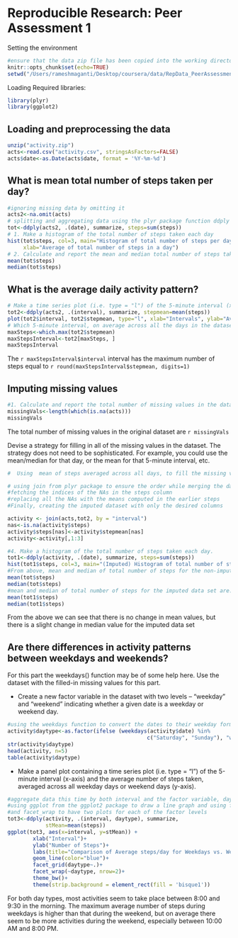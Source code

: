 # Reproducible Research: Peer Assessment 1

Setting the environment

```r
#ensure that the data zip file has been copied into the working directory being set below, before you run this code
knitr::opts_chunk$set(echo=TRUE)
setwd("/Users/rameshmaganti/Desktop/coursera/data/RepData_PeerAssessment1")
```
Loading Required libraries:

```r
library(plyr)
library(ggplot2)
```
## Loading and preprocessing the data

```r
unzip("activity.zip")
acts<-read.csv("activity.csv", stringsAsFactors=FALSE)
acts$date<-as.Date(acts$date, format = '%Y-%m-%d')
```

## What is mean total number of steps taken per day?
```r
#ignoring missing data by omitting it
acts2<-na.omit(acts)
# splitting and aggregating data using the plyr package function ddply
tot<-ddply(acts2, .(date), summarize, steps=sum(steps))
# 1. Make a histogram of the total number of steps taken each day
hist(tot$steps, col=3, main="Histogram of total number of steps per day", 
     xlab="Average of total number of steps in a day")
# 2. Calculate and report the mean and median total number of steps taken per day
mean(tot$steps)
median(tot$steps)
```

## What is the average daily activity pattern?
```r
# Make a time series plot (i.e. type = "l") of the 5-minute interval (x-axis) and the average number of steps taken, averaged across all days (y-axis)
tot2<-ddply(acts2, .(interval), summarize, stepmean=mean(steps))
plot(tot2$interval, tot2$stepmean, type="l", xlab="Intervals", ylab="Average Steps", main="Time-Series plot of average steps per interval")
# Which 5-minute interval, on average across all the days in the dataset, contains the maximum number of steps?
maxSteps<-which.max(tot2$stepmean)
maxStepsInterval<-tot2[maxSteps, ]
maxStepsInterval
```
The `r maxStepsInterval$interval` interval  has the maximum number of steps equal to  `r round(maxStepsInterval$stepmean, digits=1)`

## Imputing missing values
```r
#1. Calculate and report the total number of missing values in the dataset (i.e. the total number of rows with NAs)
missingVals<-length(which(is.na(acts)))
missingVals
```
The total number of missing values in the original dataset are `r missingVals`

Devise a strategy for filling in all of the missing values in the dataset. The strategy does not need to be sophisticated. For example, you could use the mean/median for that day, or the mean for that 5-minute interval, etc.
```r

#  Using  mean of steps averaged across all days, to fill the missing value

# using join from plyr package to ensure the order while merging the datasets
#fetching the indices of the NAs in the steps column
#replacing all the NAs with the means computed in the earlier steps
#Finally, creating the imputed dataset with only the desired columns

activity <- join(acts,tot2, by = "interval")
nas<-is.na(activity$steps)
activity$steps[nas]<-activity$stepmean[nas]
activity<-activity[,1:3]

#4. Make a histogram of the total number of steps taken each day.
tot1<-ddply(activity, .(date), summarize, steps=sum(steps))
hist(tot1$steps, col=3, main="(Imputed) Histogram of total number of steps per day", xlab="Total number of steps in a day")
#From above, mean and median of total number of steps for the non-imputed original data set
mean(tot$steps)
median(tot$steps)
#mean and median of total number of steps for the imputed data set are:
mean(tot1$steps)
median(tot1$steps)
```
From the above we can see that there is no change in mean values, but there is a slight change in median value for the imputed data set

## Are there differences in activity patterns between weekdays and weekends?
For this part the weekdays() function may be of some help here. Use the dataset with the filled-in missing values for this part.

- Create a new factor variable in the dataset with two levels – “weekday” and “weekend” indicating whether a given date is a weekday or weekend day.
```r
#using the weekdays function to convert the dates to their weekday formats, iterating through them and segregating based on weekday/weekend, and finally converting and adding this as a factor to the dataset
activity$daytype<-as.factor(ifelse (weekdays(activity$date) %in% 
                                            c("Saturday", "Sunday"), "weekend", "weekday"))
str(activity$daytype)
head(activity, n=5)
table(activity$daytype)
```

- Make a panel plot containing a time series plot (i.e. type = "l") of the 5-minute interval (x-axis) and the average number of steps taken, averaged across all weekday days or weekend days (y-axis). 
```r
#aggregate data this time by both interval and the factor variable, daytype
#using ggplot from the ggplot2 package to draw a line graph and using facet_grid
#and facet_wrap to have two plots for each of the factor levels
tot3<-ddply(activity, .(interval, daytype), summarize, 
            stMean=mean(steps))
ggplot(tot3, aes(x=interval, y=stMean)) + 
        xlab("Interval")+
        ylab("Number of Steps")+
        labs(title="Comparison of Average steps/day for Weekdays vs. Weekends")+
        geom_line(color="blue")+
        facet_grid(daytype~.)+
        facet_wrap(~daytype, nrow=2)+
        theme_bw()+
        theme(strip.background = element_rect(fill = 'bisque1'))
```

For both day types, most activities seem to take place between 8:00 and 9:30 in the morning. The maximum average number of steps during weekdays is higher than that during the weekend, but on average there seem to be more activities during the weekend, especially between 10:00 AM and 8:00 PM.